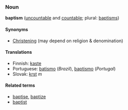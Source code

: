 ===Noun===
'''baptism''' ([[uncountable]] and [[countable]]; plural: [[baptisms]])

====Synonyms====
*[[Christening]] (may depend on religion & denomination)

====Translations====
*Finnish: [[kaste]]
*Portuguese: [[batismo]] (''Brazil''), [[baptismo]] (''Portugal'')
*Slovak: [[krst]] ''m''

====Related terms====
*[[baptise]], [[baptize]]
*[[baptist]]